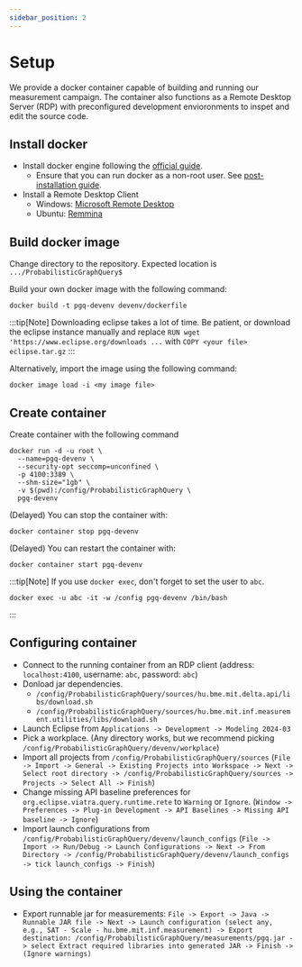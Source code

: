 ---
sidebar_position: 2
---
# Setup

We provide a docker container capable of building and running our measurement campaign.
The container also functions as a Remote Desktop Server (RDP) with preconfigured development envioronments to inspet and edit the source code.

## Install docker
* Install docker engine following the [official guide](https://docs.docker.com/engine/install/).
    * Ensure that you can run docker as a non-root user. See [post-installation guide](https://docs.docker.com/engine/install/linux-postinstall/).
* Install a Remote Desktop Client
    * Windows: [Microsoft Remote Desktop](https://apps.microsoft.com/detail/9wzdncrfj3ps)
    * Ubuntu: [Remmina](https://remmina.org/how-to-install-remmina/)

## Build docker image

Change directory to the repository. Expected location is `.../ProbabilisticGraphQuery$`

Build your own docker image with the following command:
```
docker build -t pgq-devenv devenv/dockerfile
```
:::tip[Note]
Downloading eclipse takes a lot of time. Be patient, or download the eclipse instance manually and replace `RUN wget 'https://www.eclipse.org/downloads ...` with `COPY <your file> eclipse.tar.gz`
:::

Alternatively, import the image using the following command:
```
docker image load -i <my image file>
``` 


## Create container

Create container with the following command
```
docker run -d -u root \
  --name=pgq-devenv \
  --security-opt seccomp=unconfined \
  -p 4100:3389 \
  --shm-size="1gb" \
  -v $(pwd):/config/ProbabilisticGraphQuery \
  pgq-devenv
```

(Delayed) You can stop the container with:
```
docker container stop pgq-devenv
```
(Delayed) You can restart the container with:
```
docker container start pgq-devenv
```
:::tip[Note]
If you use `docker exec`, don't forget to set the user to `abc`.
```
docker exec -u abc -it -w /config pgq-devenv /bin/bash
```
:::

## Configuring container

* Connect to the running container from an RDP client (address: `localhost:4100`, username: `abc`, password: `abc`)
* Donload jar dependencies.
  * `/config/ProbabilisticGraphQuery/sources/hu.bme.mit.delta.api/libs/download.sh`
  * `/config/ProbabilisticGraphQuery/sources/hu.bme.mit.inf.measurement.utilities/libs/download.sh`
* Launch Eclipse from `Applications -> Development -> Modeling 2024-03`
* Pick a workplace. (Any directory works, but we recommend picking `/config/ProbabilisticGraphQuery/devenv/workplace`)
* Import all projects from  `/config/ProbabilisticGraphQuery/sources` (`File -> Import -> General -> Existing Projects into Workspace -> Next -> Select root directory -> /config/ProbabilisticGraphQuery/sources -> Projects -> Select All -> Finish`)
* Change missing API baseline preferences for `org.eclipse.viatra.query.runtime.rete` to `Warning` or `Ignore`. (`Window -> Preferences -> Plug-in Development -> API Baselines -> Missing API baseline -> Ignore`)
* Import launch configurations from `/config/ProbabilisticGraphQuery/devenv/launch_configs` (`File -> Import -> Run/Debug -> Launch Configurations -> Next -> From Directory -> /config/ProbabilisticGraphQuery/devenv/launch_configs -> tick launch_configs -> Finish`)

## Using the container
* Export runnable jar for measurements: `File -> Export -> Java -> Runnable JAR file -> Next -> Launch configuration (select any, e.g., SAT - Scale - hu.bme.mit.inf.measurement) -> Export destination: /config/ProbabilisticGraphQuery/measurements/pgq.jar -> select Extract required libraries into generated JAR -> Finish -> (Ignore warnings)` 
